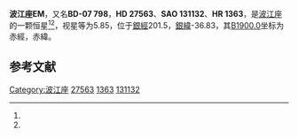 {{Starbox begin
| name = 波江座EM
}}
{{Starbox observe
| epoch = [[J2000.0|J2000.0]]
| constell = [[波江座|波江座]]<ref name=SIMBAD>{{cite web
 | url=http://simbad.u-strasbg.fr/simbad/sim-id?Ident=HR+1363
 | title =Pulsating variable Star
 | publisher=Centre de Données astronomiques de Strasbourg
 | work=SIMBAD
 | accessdate=2012-07-13}}</ref><ref name=DATA>{{cite web
 | url=http://vizier.u-strasbg.fr/viz-bin/VizieR-5?-out.add=.&-source=5050&-corr=PK=HR&-out.max=9999&HR=1363
 | title=VizieR Detailed Page
 | accessdate=2012-07-13
 | archive-date=2016-03-05
 | archive-url=https://web.archive.org/web/20160305071858/http://vizier.u-strasbg.fr/viz-bin/VizieR-5?-out.add=.&-source=5050&-corr=PK=HR&-out.max=9999&HR=1363
 | dead-url=no
 }}</ref>
| 星官 = 
| ra = {{RA|4|20|42.8}}<ref name=SIMBAD /><ref name=DATA />
| dec = {{DEC|-7|35|33}}<ref name=SIMBAD /><ref name=DATA />
| appmag_v = 5.85<ref name=SIMBAD /><ref name=DATA />
}}
{{Starbox character
| class = B5III<ref name=SIMBAD /><ref name=DATA />
| b-v = -0.13<ref name=SIMBAD /><ref name=DATA />
| u-b = -0.49<ref name=SIMBAD /><ref name=DATA />
| r-i = <ref name=SIMBAD /><ref name=DATA />
| variable = 
}}
{{Starbox astrometry
| radial_v = -0.49
| prop_mo_ra = 11
| parallax = 
| p_error = 
}}
{{Starbox catalog
| names =BD-07 798，[[SAO星表|SAO]] 131132，[[HD星表|HD]] 27563，[[HR星表|HR]] 1363}}
{{Starbox reference |Simbad=HR+1363}}
{{Starbox end}}

'''波江座EM'''，又名'''BD-07 798'''，'''HD 27563'''、'''SAO 131132'''、'''HR 1363'''，是[[波江座|波江座]]的一颗恒星<ref name=SIMBAD /><ref name=DATA />，视星等为5.85，位于[[銀道座標系|銀經]]201.5，[[銀道座標系|銀緯]]-36.83，其[[B1900.0|B1900.0]]坐标为赤經{{RA|4|15|51.8}}，赤緯{{DEC|-7|-36.83|53}}。

== 参考文献 ==
{{reflist}}

{{star-stub}}

{{波江座恒星}}
[[Category:波江座|Category:波江座]]
[[Category:HD和HDE天體|27563]]
[[Category:HR天體|1363]]
[[Category:SAO天體|131132]]